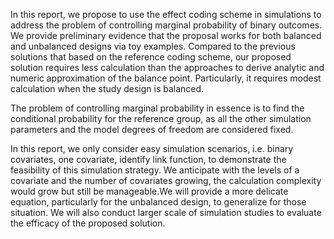 In this report, we propose to use the effect coding scheme in simulations to address the problem of controlling marginal probability of binary outcomes. We provide preliminary evidence that the proposal works for both balanced and unbalanced designs via toy examples. Compared to the previous solutions that based on the reference coding scheme, our proposed solution requires less calculation than the approaches to derive analytic and numeric approximation of the balance point. Particularly, it requires modest calculation when the study design is balanced.

The problem of controlling marginal probability in essence is to find the conditional probability for the reference group, as all the other simulation parameters and the model degrees of freedom are considered fixed.

In this report, we only consider easy simulation scenarios, i.e. binary covariates, one covariate, identify link function, to demonstrate the feasibility of this simulation strategy. We anticipate with the levels of a covariate and the number of covariates growing, the calculation complexity would grow but still be manageable.We will provide a more delicate equation, particularly for the unbalanced design, to generalize for those situation. We will also conduct larger scale of simulation studies to evaluate the efficacy of the proposed solution.
